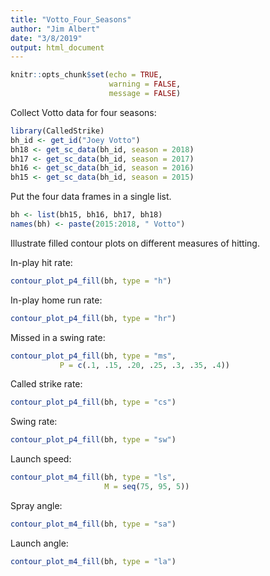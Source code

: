 ```yaml
---
title: "Votto_Four_Seasons"
author: "Jim Albert"
date: "3/8/2019"
output: html_document
---
```


```r
knitr::opts_chunk$set(echo = TRUE,
                      warning = FALSE,
                      message = FALSE)
```

Collect Votto data for four seasons:

```r
library(CalledStrike)
bh_id <- get_id("Joey Votto")
bh18 <- get_sc_data(bh_id, season = 2018)
bh17 <- get_sc_data(bh_id, season = 2017)
bh16 <- get_sc_data(bh_id, season = 2016)
bh15 <- get_sc_data(bh_id, season = 2015)
```

Put the four data frames in a single list.

```r
bh <- list(bh15, bh16, bh17, bh18)
names(bh) <- paste(2015:2018, " Votto")
```

Illustrate filled contour plots on different measures of hitting.

In-play hit rate:

```r
contour_plot_p4_fill(bh, type = "h")
```

In-play home run rate:

```r
contour_plot_p4_fill(bh, type = "hr")
```

Missed in a swing rate:

```r
contour_plot_p4_fill(bh, type = "ms",
           P = c(.1, .15, .20, .25, .3, .35, .4))
```

Called strike rate:

```r
contour_plot_p4_fill(bh, type = "cs")
```

Swing rate:

```r
contour_plot_p4_fill(bh, type = "sw")
```

Launch speed:

```r
contour_plot_m4_fill(bh, type = "ls",
                     M = seq(75, 95, 5))
```

Spray angle:

```r
contour_plot_m4_fill(bh, type = "sa")

```

Launch angle:

```r
contour_plot_m4_fill(bh, type = "la")
```





